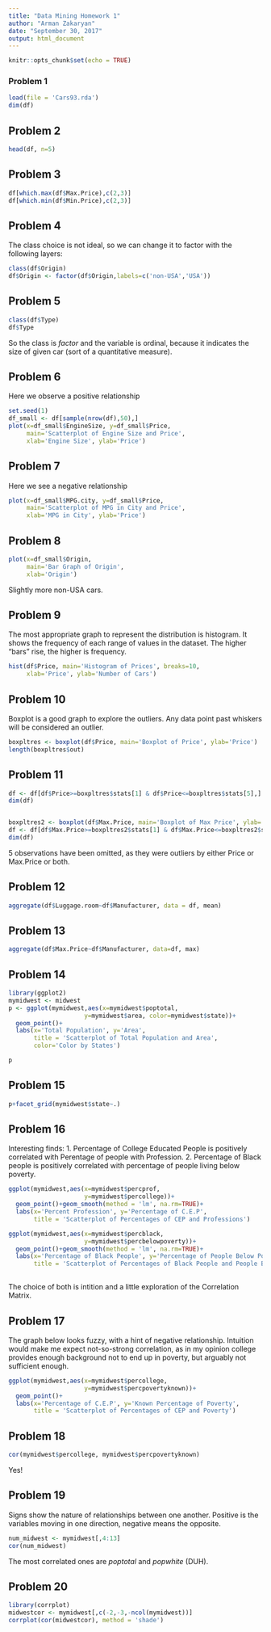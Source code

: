 ```yaml
---
title: "Data Mining Homework 1"
author: "Arman Zakaryan"
date: "September 30, 2017"
output: html_document
---
```


```r
knitr::opts_chunk$set(echo = TRUE)
```

### Problem 1


```r
load(file = 'Cars93.rda')
dim(df)
```

## Problem 2


```r
head(df, n=5)
```

## Problem 3


```r
df[which.max(df$Max.Price),c(2,3)]
df[which.min(df$Min.Price),c(2,3)]
```

## Problem 4

The class choice is not ideal, so we can change it to factor with the following layers:

```r
class(df$Origin)
df$Origin <- factor(df$Origin,labels=c('non-USA','USA'))
```

## Problem 5


```r
class(df$Type)
df$Type
```
So the class is $factor$ and the variable is ordinal, because it indicates the size of given car (sort of a quantitative measure).


## Problem 6

Here we observe a positive relationship
```r
set.seed(1)
df_small <- df[sample(nrow(df),50),]
plot(x=df_small$EngineSize, y=df_small$Price, 
     main='Scatterplot of Engine Size and Price',
     xlab='Engine Size', ylab='Price')
```

## Problem 7

Here we see a negative relationship
```r
plot(x=df_small$MPG.city, y=df_small$Price, 
     main='Scatterplot of MPG in City and Price',
     xlab='MPG in City', ylab='Price')
```

## Problem 8


```r
plot(x=df_small$Origin, 
     main='Bar Graph of Origin',
     xlab='Origin')
```

Slightly more non-USA cars.


## Problem 9

The most appropriate graph to represent the distribution is histogram. It shows the frequency of each range of values in the dataset.
The higher "bars" rise, the higher is frequency.

```r
hist(df$Price, main='Histogram of Prices', breaks=10,
     xlab='Price', ylab='Number of Cars')
```

## Problem 10

Boxplot is a good graph to explore the outliers. Any data point past whiskers will be considered an outlier.

```r
boxpltres <- boxplot(df$Price, main='Boxplot of Price', ylab='Price')
length(boxpltres$out)
```

## Problem 11


```r
df <- df[df$Price>=boxpltres$stats[1] & df$Price<=boxpltres$stats[5],]
dim(df)


boxpltres2 <- boxplot(df$Max.Price, main='Boxplot of Max Price', ylab='Price')
df <- df[df$Max.Price>=boxpltres2$stats[1] & df$Max.Price<=boxpltres2$stats[5],]
dim(df)
```

5 observations have been omitted, as they were outliers by either Price or Max.Price or both.


## Problem 12


```r
aggregate(df$Luggage.room~df$Manufacturer, data = df, mean)
```


## Problem 13


```r
aggregate(df$Max.Price~df$Manufacturer, data=df, max)
```


## Problem 14


```r
library(ggplot2)
mymidwest <- midwest
p <- ggplot(mymidwest,aes(x=mymidwest$poptotal, 
                     y=mymidwest$area, color=mymidwest$state))+
  geom_point()+
  labs(x='Total Population', y='Area', 
       title = 'Scatterplot of Total Population and Area', 
       color='Color by States')

p
```


## Problem 15


```r
p+facet_grid(mymidwest$state~.)
```


## Problem 16

Interesting finds:
1. Percentage of College Educated People is positively correlated with Perentage of people with Profession.
2. Percentage of Black people is positively correlated with percentage of people living below poverty.


```r

ggplot(mymidwest,aes(x=mymidwest$percprof, 
                     y=mymidwest$percollege))+
  geom_point()+geom_smooth(method = 'lm', na.rm=TRUE)+
  labs(x='Percent Profession', y='Percentage of C.E.P', 
       title = 'Scatterplot of Percentages of CEP and Professions')

ggplot(mymidwest,aes(x=mymidwest$percblack,
                     y=mymidwest$percbelowpoverty))+
  geom_point()+geom_smooth(method = 'lm', na.rm=TRUE)+
  labs(x='Percentage of Black People', y='Percentage of People Below Poverty', 
       title = 'Scatterplot of Percentages of Black People and People Below Poverty')
  

```


The choice of both is intition and a little exploration of the Correlation Matrix.


## Problem 17

The graph below looks fuzzy, with a hint of negative relationship.
Intuition would make me expect not-so-strong correlation, as in my opinion college provides enough background not to end up in poverty, but arguably not sufficient enough. 

```r
ggplot(mymidwest,aes(x=mymidwest$percollege, 
                     y=mymidwest$percpovertyknown))+
  geom_point()+
  labs(x='Percentage of C.E.P', y='Known Percentage of Poverty', 
       title = 'Scatterplot of Percentages of CEP and Poverty')

```


## Problem 18


```r
cor(mymidwest$percollege, mymidwest$percpovertyknown)

```

Yes!


## Problem 19

Signs show the nature of relationships between one another. Positive is the variables moving in one direction, negative means the opposite.

```r
num_midwest <- mymidwest[,4:13]
cor(num_midwest)
```

The most correlated ones are $poptotal$ and $popwhite$ (DUH).

## Problem 20


```r
library(corrplot)
midwestcor <- mymidwest[,c(-2,-3,-ncol(mymidwest))]
corrplot(cor(midwestcor), method = 'shade')
```
